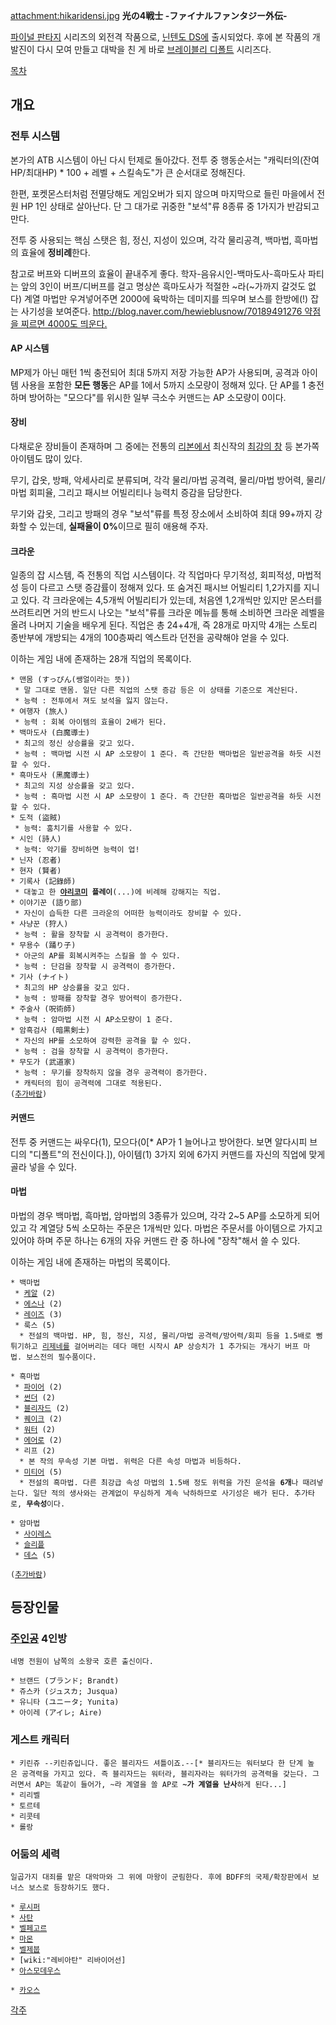 attachment:hikaridensi.jpg
'''光の4戦士 -ファイナルファンタジー外伝-'''


[[파이널 판타지]] 시리즈의 외전격 작품으로, [[닌텐도 DS]]에 출시되었다.
후에 본 작품의 개발진이 다시 모여 만들고 대박을 친 게 바로 [[브레이블리 디폴트]] 시리즈다.


[[목차]]


== 개요 ==

=== 전투 시스템 ===
본가의 ATB 시스템이 아닌 다시 턴제로 돌아갔다. 전투 중 행동순서는 "캐릭터의(잔여HP/최대HP) * 100 + 레벨 + 스킬속도"가 큰 순서대로 정해진다.

한편, 포켓몬스터처럼 전멸당해도 게임오버가 되지 않으며 마지막으로 들린 마을에서 전원 HP 1인 상태로 살아난다. 단 그 대가로 귀중한 "보석"류 8종류 중 1가지가 반감되고 만다.

전투 중 사용되는 핵심 스탯은 힘, 정신, 지성이 있으며, 각각 물리공격, 백마법, 흑마법의 효율에 '''정비례'''한다.

참고로 버프와 디버프의 효율이 끝내주게 좋다.
학자-음유시인-백마도사-흑마도사 파티는 앞의 3인이 버프/디버프를 걸고 명상쓴 흑마도사가 적절한 ~라(~가까지 갈것도 없다) 계열 마법만 우겨넣어주면 2000에 육박하는 데미지를 띄우며 보스를 한방에(!) 잡는 사기성을 보여준다.
[[http://blog.naver.com/hewieblusnow/70189491276 약점을 찌르면 4000도 띄운다.]]

==== AP 시스템 ====
MP제가 아닌 매턴 1씩 충전되어 최대 5까지 저장 가능한 AP가 사용되며, 공격과 아이템 사용을 포함한 '''모든 행동'''은 AP를 1에서 5까지 소모량이 정해져 있다. 단 AP를 1 충전하며 방어하는 "모으다"를 위시한 일부 극소수 커맨드는 AP 소모량이 0이다.

==== 장비 ====
다채로운 장비들이 존재하며 그 중에는 전통의 [[리본]]에서 최신작의 [[최강의 창]] 등 본가쪽 아이템도 많이 있다.

무기, 갑옷, 방패, 악세사리로 분류되며, 각각 물리/마법 공격력, 물리/마법 방어력, 물리/마법 회피율, 그리고 패시브 어빌리티나 능력치 증감을 담당한다.

무기와 갑옷, 그리고 방패의 경우 "보석"류를 특정 장소에서 소비하여 최대 99+까지 강화할 수 있는데, '''실패율이 0%'''이므로 필히 애용해 주자.

==== 크라운 ====
일종의 잡 시스템, 즉 전통의 직업 시스템이다. 각 직업마다 무기적성, 회피적성, 마법적성 등이 다르고 스탯 증감률이 정해져 있다. 또 숨겨진 패시브 어빌리티 1,2가지를 지니고 있다.
각 크라운에는 4,5개씩 어빌리티가 있는데, 처음엔 1,2개씩만 있지만 몬스터를 쓰려트리면 거의 반드시 나오는 "보석"류를 크라운 메뉴를 통해 소비하면 크라운 레벨을 올려 나머지 기술을 배우게 된다.
직업은 총 24+4개, 즉 28개로 마지막 4개는 스토리 종반부에 개방되는 4개의 100층짜리 엑스트라 던전을 공략해야 얻을 수 있다.

이하는 게임 내에 존재하는 28개 직업의 목록이다.

 * 맨몸 (すっぴん(쌩얼이라는 뜻))
  * 말 그대로 맨몸. 일단 다른 직업의 스탯 증감 등은 이 상태를 기준으로 계산된다.
  * 능력 : 전투에서 져도 보석을 잃지 않는다.
 * 여행자 (旅人)
  * 능력 : 회복 아이템의 효율이 2배가 된다.
 * 백마도사 (白魔導士)
  * 최고의 정신 상승률을 갖고 있다.
  * 능력 : 백마법 시전 시 AP 소모량이 1 준다. 즉 간단한 백마법은 일반공격을 하듯 시전할 수 있다.
 * 흑마도사 (黑魔導士)
  * 최고의 지성 상승률을 갖고 있다.
  * 능력 : 흑마법 시전 시 AP 소모량이 1 준다. 즉 간단한 흑마법은 일반공격을 하듯 시전할 수 있다.
 * 도적 (盜賊)
  * 능력: 훔치기를 사용할 수 있다.
 * 시인 (詩人)
  * 능력: 악기를 장비하면 능력이 업!
 * 닌자 (忍者)
 * 현자 (賢者)
 * 기록사 (記錄師)
  * 대놓고 한 '''[[야리코미]] 플레이'''(...)에 비례해 강해지는 직업.
 * 이야기꾼 (語り部)
  * 자신이 습득한 다른 크라운의 어떠한 능력이라도 장비할 수 있다.
 * 사냥꾼 (狩人)
  * 능력 : 활을 장착할 시 공격력이 증가한다.
 * 무용수 (踊り子)
  * 아군의 AP를 회복시켜주는 스킬을 쓸 수 있다.
  * 능력 : 단검을 장착할 시 공격력이 증가한다.
 * 기사 (ナイト)
  * 최고의 HP 상승률을 갖고 있다.
  * 능력 : 방패를 장착할 경우 방어력이 증가한다.
 * 주술사 (呪術師)
  * 능력 : 암마법 시전 시 AP소모량이 1 준다.
 * 암흑검사 (暗黒剣士)
  * 자신의 HP를 소모하여 강력한 공격을 할 수 있다.
  * 능력 : 검을 장착할 시 공격력이 증가한다.
 * 무도가 (武道家)
  * 능력 : 무기를 장착하지 않을 경우 공격력이 증가한다.
  * 캐릭터의 힘이 공격력에 그대로 적용된다.
 ([[추가바람]])

==== 커맨드 ====
전투 중 커맨드는 싸우다(1), 모으다(0[* AP가 1 늘어나고 방어한다. 보면 알다시피 브디의 "디폴트"의 전신이다.]), 아이템(1) 3가지 외에 6가지 커맨드를 자신의 직업에 맞게 골라 넣을 수 있다.

==== 마법 ====
마법의 경우 백마법, 흑마법, 암마법의 3종류가 있으며, 각각 2~5 AP를 소모하게 되어있고 각 계열당 5씩 소모하는 주문은 1개씩만 있다.
마법은 주문서를 아이템으로 가지고 있어야 하며 주문 하나는 6개의 자유 커맨드 란 중 하나에 "장착"해서 쓸 수 있다.

이하는 게임 내에 존재하는 마법의 목록이다.

 * 백마법
  * [[케알]] (2)
  * [[에스나]] (2)
  * [[레이즈]] (3)
  * 룩스 (5)
   * 전설의 백마법. HP, 힘, 정신, 지성, 물리/마법 공격력/방어력/회피 등을 1.5배로 뻥튀기하고 [[리제네]]를 걸어버리는 데다 매턴 시작시 AP 상승치가 1 추가되는 개사기 버프 마법. 보스전의 필수품이다.

 * 흑마법
  * [[파이어]] (2)
  * [[썬더]] (2)
  * [[블리자드]] (2)
  * [[퀘이크]] (2)
  * [[워터]] (2)
  * [[에어로]] (2)
  * 리프 (2)
   * 본 작의 무속성 기본 마법. 위력은 다른 속성 마법과 비등하다.
  * [[메테오|미티어]] (5)
   * 전설의 흑마법. 다른 최강급 속성 마법의 1.5배 정도 위력을 가진 운석을 '''6개'''나 때려넣는다. 일단 적의 생사와는 관계없이 무심하게 계속 낙하하므로 사기성은 배가 된다. 추가타로, '''무속성'''이다.

 * 암마법
  * [[사이레스]]
  * [[슬리플]]
  * [[데스]] (5)

 ([[추가바람]])

== 등장인물 ==

=== [[주인공]] 4인방 ===

 네명 전원이 남쪽의 소왕국 호른 출신이다.

 * 브랜드 (ブランド; Brandt)
 * 쥬스카 (ジュスカ; Jusqua)
 * 유니타 (ユニータ; Yunita)
 * 아이레 (アイレ; Aire)

=== 게스트 캐릭터 ===

 * 키린쥬 --키린쥬입니다. 좋은 블리자드 셔틀이죠.--[* 블리자드는 워터보다 한 단계 높은 공격력을 가지고 있다. 즉 블리자드는 워터라, 블리자라는 워터가의 공격력을 갖는다. 그러면서 AP는 똑같이 들어가, ~라 계열을 쏠 AP로 '''~가 계열을 난사'''하게 된다...]
 * 리리벨
 * 토르테
 * 리콧테
 * 롤랑

=== 어둠의 세력 ===
 일곱가지 대죄를 맡은 대악마와 그 위에 마왕이 군림한다. 후에 BDFF의 국제/확장판에서 보너스 보스로 등장하기도 했다.

 * [[루시퍼]]
 * [[사탄]]
 * [[벨페고르]]
 * [[마몬]]
 * [[벨제붑]]
 * [wiki:"레비아탄" 리바이어선]
 * [[아스모데우스]]

 * [[카오스]]



[[각주]]
